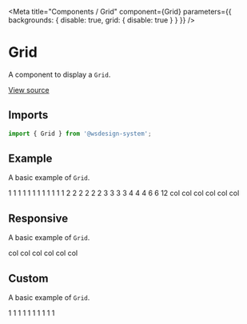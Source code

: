 
<Meta
  title="Components / Grid"
  component={Grid}
  parameters={{ backgrounds: { disable: true, grid: { disable: true } } }}
/>

# Grid

A component to display a `Grid`.

[View source](https://github.com/actarian/wsdesign-system/tree/main/@components/card)

## Imports

```js
import { Grid } from '@wsdesign-system';
```

<!--
## Props

<ArgsTable of={GridProps} />
-->

## Example

A basic example of `Grid`.

<Canvas>
  <Story name="Grid">
    <Grid.Row>
      <Grid className="debug" xs={1} padding="1em">1</Grid>
      <Grid className="debug" xs={1} padding="1em">1</Grid>
      <Grid className="debug" xs={1} padding="1em">1</Grid>
      <Grid className="debug" xs={1} padding="1em">1</Grid>
      <Grid className="debug" xs={1} padding="1em">1</Grid>
      <Grid className="debug" xs={1} padding="1em">1</Grid>
      <Grid className="debug" xs={1} padding="1em">1</Grid>
      <Grid className="debug" xs={1} padding="1em">1</Grid>
      <Grid className="debug" xs={1} padding="1em">1</Grid>
      <Grid className="debug" xs={1} padding="1em">1</Grid>
      <Grid className="debug" xs={1} padding="1em">1</Grid>
      <Grid className="debug" xs={1} padding="1em">1</Grid>
      <Grid className="debug" xs={2} padding="1em">2</Grid>
      <Grid className="debug" xs={2} padding="1em">2</Grid>
      <Grid className="debug" xs={2} padding="1em">2</Grid>
      <Grid className="debug" xs={2} padding="1em">2</Grid>
      <Grid className="debug" xs={2} padding="1em">2</Grid>
      <Grid className="debug" xs={2} padding="1em">2</Grid>
      <Grid className="debug" xs={3} padding="1em">3</Grid>
      <Grid className="debug" xs={3} padding="1em">3</Grid>
      <Grid className="debug" xs={3} padding="1em">3</Grid>
      <Grid className="debug" xs={3} padding="1em">3</Grid>
      <Grid className="debug" xs={4} padding="1em">4</Grid>
      <Grid className="debug" xs={4} padding="1em">4</Grid>
      <Grid className="debug" xs={4} padding="1em">4</Grid>
      <Grid className="debug" xs={6} padding="1em">6</Grid>
      <Grid className="debug" xs={6} padding="1em">6</Grid>
      <Grid className="debug" xs={12} padding="1em">12</Grid>
      <Grid className="debug" xs={6} sm={4} md={3} xl={2} padding="1em">col</Grid>
      <Grid className="debug" xs={6} sm={4} md={3} xl={2} padding="1em">col</Grid>
      <Grid className="debug" xs={6} sm={4} md={3} xl={2} padding="1em">col</Grid>
      <Grid className="debug" xs={6} sm={4} md={3} xl={2} padding="1em">col</Grid>
      <Grid className="debug" xs={6} sm={4} md={3} xl={2} padding="1em">col</Grid>
      <Grid className="debug" xs={6} sm={4} md={3} xl={2} padding="1em">col</Grid>
    </Grid.Row>
  </Story>
</Canvas>

## Responsive

A basic example of `Grid`.

<Canvas>
  <Story name="Responsive">
    <Grid.Row>
      <Grid className="debug" xs={6} sm={4} md={3} xl={2} padding="1em">col</Grid>
      <Grid className="debug" xs={6} sm={4} md={3} xl={2} padding="1em">col</Grid>
      <Grid className="debug" xs={6} sm={4} md={3} xl={2} padding="1em">col</Grid>
      <Grid className="debug" xs={6} sm={4} md={3} xl={2} padding="1em">col</Grid>
      <Grid className="debug" xs={6} sm={4} md={3} xl={2} padding="1em">col</Grid>
      <Grid className="debug" xs={6} sm={4} md={3} xl={2} padding="1em">col</Grid>
    </Grid.Row>
  </Story>
</Canvas>

## Custom

A basic example of `Grid`.

<Canvas>
  <Story name="Custom">
    <Grid.Row columns={5} columnGap='10px' rowGap='10px'>
      <Grid className="debug" xs={1} padding="1em">1</Grid>
      <Grid className="debug" xs={1} padding="1em">1</Grid>
      <Grid className="debug" xs={1} padding="1em">1</Grid>
      <Grid className="debug" xs={1} padding="1em">1</Grid>
      <Grid className="debug" xs={1} padding="1em">1</Grid>
      <Grid className="debug" xs={1} padding="1em">1</Grid>
      <Grid className="debug" xs={1} padding="1em">1</Grid>
      <Grid className="debug" xs={1} padding="1em">1</Grid>
      <Grid className="debug" xs={1} padding="1em">1</Grid>
      <Grid className="debug" xs={1} padding="1em">1</Grid>
    </Grid.Row>
  </Story>
</Canvas>
